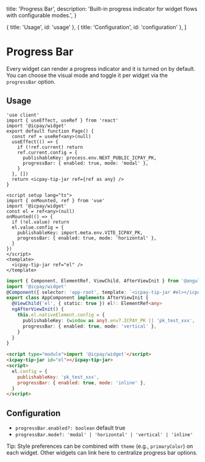   title: 'Progress Bar',
  description: 'Built-in progress indicator for widget flows with configurable modes.',
}

  { title: 'Usage', id: 'usage' },
  { title: 'Configuration', id: 'configuration' },
]

# Progress Bar

Every widget can render a progress indicator and it is turned on by default. You can choose the visual mode and toggle it per widget via the `progressBar` option.

## Usage

<CodeGroup title="Progress Bar">

```tsx {{ title: 'Next.js' }}
'use client'
import { useEffect, useRef } from 'react'
import '@icpay/widget'
export default function Page() {
  const ref = useRef<any>(null)
  useEffect(() => {
    if (!ref.current) return
    ref.current.config = {
      publishableKey: process.env.NEXT_PUBLIC_ICPAY_PK,
      progressBar: { enabled: true, mode: 'modal' },
    }
  }, [])
  return <icpay-tip-jar ref={ref as any} />
}
```

```vue {{ title: 'Vue.js' }}
<script setup lang="ts">
import { onMounted, ref } from 'vue'
import '@icpay/widget'
const el = ref<any>(null)
onMounted(() => {
  if (!el.value) return
  el.value.config = {
    publishableKey: import.meta.env.VITE_ICPAY_PK,
    progressBar: { enabled: true, mode: 'horizontal' },
  }
})
</script>
<template>
  <icpay-tip-jar ref="el" />
</template>
```

```ts {{ title: 'Angular' }}
import { Component, ElementRef, ViewChild, AfterViewInit } from '@angular/core'
import '@icpay/widget'
@Component({ selector: 'app-root', template: `<icpay-tip-jar #el></icpay-tip-jar>` })
export class AppComponent implements AfterViewInit {
  @ViewChild('el', { static: true }) el!: ElementRef<any>
  ngAfterViewInit() {
    this.el.nativeElement.config = {
      publishableKey: (window as any).env?.ICPAY_PK || 'pk_test_xxx',
      progressBar: { enabled: true, mode: 'vertical' },
    }
  }
}
```

```html {{ title: 'No framework' }}
<script type="module">import '@icpay/widget'</script>
<icpay-tip-jar id="el"></icpay-tip-jar>
<script>
  el.config = {
    publishableKey: 'pk_test_xxx',
    progressBar: { enabled: true, mode: 'inline' },
  }
</script>
```

</CodeGroup>

## Configuration

- `progressBar.enabled?: boolean` default true
- `progressBar.mode?: 'modal' | 'horizontal' | 'vertical' | 'inline'`

Tip: Style preferences can be combined with `theme` (e.g., `primaryColor`) on each widget. Other widgets can link here to centralize progress bar options.


